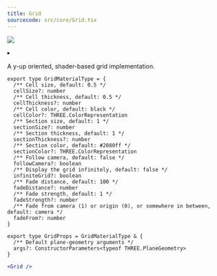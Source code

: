 ```yaml
---
title: Grid
sourcecode: src/core/Grid.tsx
---
```


[![](https://img.shields.io/badge/-storybook-%23ff69b4)](https://drei.pmnd.rs/?path=/docs/gizmos-grid--docs)

<Grid cols={4}>
  <li>
    <Codesandbox id="19uq2u" />
  </li>
</Grid>

A y-up oriented, shader-based grid implementation.

```tsx
export type GridMaterialType = {
  /** Cell size, default: 0.5 */
  cellSize?: number
  /** Cell thickness, default: 0.5 */
  cellThickness?: number
  /** Cell color, default: black */
  cellColor?: THREE.ColorRepresentation
  /** Section size, default: 1 */
  sectionSize?: number
  /** Section thickness, default: 1 */
  sectionThickness?: number
  /** Section color, default: #2080ff */
  sectionColor?: THREE.ColorRepresentation
  /** Follow camera, default: false */
  followCamera?: boolean
  /** Display the grid infinitely, default: false */
  infiniteGrid?: boolean
  /** Fade distance, default: 100 */
  fadeDistance?: number
  /** Fade strength, default: 1 */
  fadeStrength?: number
  /** Fade from camera (1) or origin (0), or somewhere in between, default: camera */
  fadeFrom?: number
}

export type GridProps = GridMaterialType & {
  /** Default plane-geometry arguments */
  args?: ConstructorParameters<typeof THREE.PlaneGeometry>
}
```

```jsx
<Grid />
```
